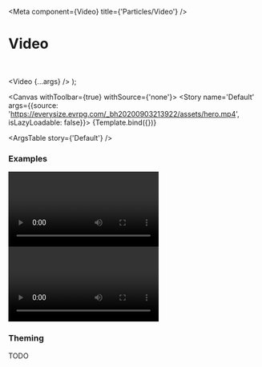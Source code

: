 

<Meta
  component={Video}
  title={'Particles/Video'}
/>

# Video

<br/>

  <Video {...args} />
);

<Canvas withToolbar={true} withSource={'none'}>
  <Story name='Default' args={{source: 'https://everysize.evrpg.com/_bh20200903213922/assets/hero.mp4', isLazyLoadable: false}}>
    {Template.bind({})}
  </Story>
</Canvas>

<ArgsTable story={'Default'} />

### Examples

<Canvas>
  <Story name='No Controls'>
    <Video source={'https://everysize.evrpg.com/_bh20200903213922/assets/hero.mp4'} isLazyLoadable={false} shouldShowControls={false} />
  </Story>
</Canvas>

<Canvas>
  <Story name='Autoplay'>
    <Video source={'https://everysize.evrpg.com/_bh20200903213922/assets/hero.mp4'} isLazyLoadable={false} shouldAutoplay={true} />
  </Story>
</Canvas>


### Theming

TODO
